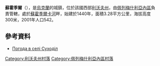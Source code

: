 {{coord|49|37|10|N|24|10|13|E|scale:100000|display=title}}

'''蘇霍季爾'''（{{lang-uk|Суходіл}}），是[[烏克蘭|烏克蘭]]的城鎮，位於該國西部[[利沃夫州|利沃夫州]]，由[[佩列梅什利亞內區|佩列梅什利亞內區]]負責管轄，處於[[蘇霍季爾卡河|蘇霍季爾卡河]]畔，始建於1440年，面積3.28平方公里，海拔高度300米，2001年人口542。

==參考資料==
* [http://weather.in.ua/ua/l'vovskaja/25634 Погода в селі Суходіл] {{Wayback|url=http://weather.in.ua/ua/l'vovskaja/25634 |date=20200918145347 }}

[[Category:利沃夫州村落|Category:利沃夫州村落]]
[[Category:佩列梅什利亞內區村落|Category:佩列梅什利亞內區村落]]


{{Lviv-geo-stub}}